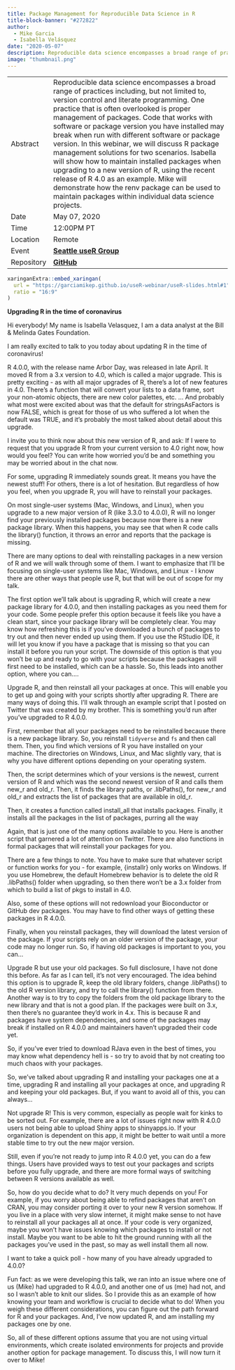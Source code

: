 ```yaml
---
title: Package Management for Reproducible Data Science in R
title-block-banner: "#272822"
author:
  - Mike Garcia
  - Isabella Velásquez
date: "2020-05-07"
description: Reproducible data science encompasses a broad range of practices including, but not limited to, version control and literate programming. One practice that is often overlooked is proper management of packages. Code that works with software or package version you have installed may break when run with different software or package version. In this webinar, we will discuss R package management solutions for two scenarios. Isabella will show how to maintain installed packages when upgrading to a new version of R, using the recent release of R 4.0 as an example. Mike will demonstrate how the renv package can be used to maintain packages within individual data science projects.
image: "thumbnail.png"
---
```


|            |                                                                                                                                                                                                                                                                                                                                                                                                                                                                                                                                                                                                                                                                                                           |
|------------|-----------------------------------------------------------------------------------------------------------------------------------------------------------------------------------------------------------------------------------------------------------------------------------------------------------------------------------------------------------------------------------------------------------------------------------------------------------------------------------------------------------------------------------------------------------------------------------------------------------------------------------------------------------------------------------------------------------|
| Abstract   | Reproducible data science encompasses a broad range of practices including, but not limited to, version control and literate programming. One practice that is often overlooked is proper management of packages. Code that works with software or package version you have installed may break when run with different software or package version. In this webinar, we will discuss R package management solutions for two scenarios. Isabella will show how to maintain installed packages when upgrading to a new version of R, using the recent release of R 4.0 as an example. Mike will demonstrate how the renv package can be used to maintain packages within individual data science projects. |
| Date       | May 07, 2020                                                                                                                                                                                                                                                                                                                                                                                                                                                                                                                                                                                                                                                                                              |
| Time       | 12:00PM PT                                                                                                                                                                                                                                                                                                                                                                                                                                                                                                                                                                                                                                                                                                    |
| Location   | Remote                                                                                                                                                                                                                                                                                                                                                                                                                                                                                                                                                                                                                                                                                                    |
| Event      | [**Seattle useR Group**](https://www.meetup.com/Seattle-useR/events/270353523/)                                                                                                                                                                                                                                                                                                                                                                                                                                                                                                                                                                                                                           |
| Repository | [**GitHub**](https://github.com/garciamikep/useR-webinar)                                                                                                                                                                                                                                                                                                                                                                                                                                                                                                                                                                                                                                                 |

```r
xaringanExtra::embed_xaringan(
  url = "https://garciamikep.github.io/useR-webinar/useR-slides.html#1",
  ratio = "16:9"
)
```

**Upgrading R in the time of coronavirus**

Hi everybody! My name is Isabella Velasquez, I am a data analyst at the Bill & Melinda Gates Foundation.

I am really excited to talk to you today about updating R in the time of coronavirus!

R 4.0.0, with the release name Arbor Day, was released in late April. It moved R from a 3.x version to 4.0, which is called a major upgrade. This is pretty exciting - as with all major upgrades of R, there's a lot of new features in 4.0. There’s a function that will convert your lists to a data frame, sort your non-atomic objects, there are new color palettes, etc.
...
And probably what most were excited about was that the default for stringsAsFactors is now FALSE, which is great for those of us who suffered a lot when the default was TRUE, and it’s probably the most talked about detail about this upgrade.

I invite you to think now about this new version of R, and ask: If I were to request that you upgrade R from your current version to 4.0 right now, how would you feel? You can write how worried you’d be and something you may be worried about in the chat now.

For some, upgrading R immediately sounds great. It means you have the newest stuff! For others, there is a lot of hesitation. But regardless of how you feel, when you upgrade R, you will have to reinstall your packages.

On most single-user systems (Mac, Windows, and Linux), when you upgrade to a new major version of R (like 3.3.0 to 4.0.0), R will no longer find your previously installed packages because now there is a new package library. When this happens, you may see that when R code calls the library() function, it throws an error and reports that the package is missing. 

There are many options to deal with reinstalling packages in a new version of R and we will walk through some of them. I want to emphasize that I’ll be focusing on single-user systems like Mac, Windows, and Linux - I know there are other ways that people use R, but that will be out of scope for my talk.

The first option we’ll talk about is upgrading R, which will create a new package library for 4.0.0, and then installing packages as you need them for your code. Some people prefer this option because it feels like you have a clean start, since your package library will be completely clear. You may know how refreshing this is if you’ve downloaded a bunch of packages to try out and then never ended up using them. If you use the RStudio IDE, it will let you know if you have a package that is missing so that you can install it before you run your script. The downside of this option is that you won’t be up and ready to go with your scripts because the packages will first need to be installed, which can be a hassle. So, this leads into another option, where you can….

Upgrade R, and then reinstall all your packages at once. This will enable you to get up and going with your scripts shortly after upgrading R. There are many ways of doing this. I’ll walk through an example script that I posted on Twitter that was created by my brother. This is something you’d run after you’ve upgraded to R 4.0.0.

First, remember that all your packages need to be reinstalled because there is a new package library. So, you reinstall `tidyverse` and `fs` and then call them.
Then, you find which versions of R you have installed on your machine. The directories on Windows, Linux, and Mac slightly vary, that is why you have different options depending on your operating system.

Then, the script determines which of your versions is the newest, current version of R and which was the second newest version of R and calls them new_r and old_r.
Then, it finds the library paths, or .libPaths(), for new_r and old_r and extracts the list of packages that are available in old_r.

Then, it creates a function called install_all that installs packages.
Finally, it installs all the packages in the list of packages, purring all the way

Again, that is just one of the many options available to you. Here is another script that garnered a lot of attention on Twitter. There are also functions in formal packages that will reinstall your packages for you.

There are a few things to note. You have to make sure that whatever script or function works for you - for example, {installr} only works on Windows. If you use Homebrew, the default Homebrew behavior is to delete the old R .libPaths() folder when upgrading, so then there won’t be a 3.x folder from which to build a list of pkgs to install in 4.0.

Also, some of these options will not redownload your Bioconductor or GitHub dev packages. You may have to find other ways of getting these packages in R 4.0.0.

Finally, when you reinstall packages, they will download the latest version of the package. If your scripts rely on an older version of the package, your code may no longer run. So, if having old packages is important to you, you can…

Upgrade R but use your old packages. So full disclosure, I have not done this before. As far as I can tell, it’s not very encouraged. The idea behind this option is to upgrade R, keep the old library folders, change .libPaths() to the old R version library, and try to call the library() function from there. Another way is to try to copy the folders from the old package library to the new library and that is not a good plan. If the packages were built on 3.x, then there’s no guarantee they’d work in 4.x. This is because R and packages have  system dependencies, and some of the packages may break if installed on R 4.0.0 and maintainers haven't upgraded their code yet.

So, if you’ve ever tried to download RJava even in the best of times, you may know what dependency hell is - so try to avoid that by not creating too much chaos with your packages. 

So, we’ve talked about upgrading R and installing your packages one at a time, upgrading R and installing all your packages at once, and upgrading R and keeping your old packages. But, if you want to avoid all of this, you can always...

Not upgrade R! This is very common, especially as people wait for kinks to be sorted out. For example, there are a lot of issues right now with R 4.0.0 users not being able to upload Shiny apps to shinyapps.io. If your organization is dependent on this app, it might be better to wait until a more stable time to try out the new major version.

Still, even if you’re not ready to jump into R 4.0.0 yet, you can do a few things. Users have provided ways to test out your packages and scripts before you fully upgrade, and there are more formal ways of switching between R versions available as well.

So, how do you decide what to do? It very much depends on you!  For example, if you worry about being able to refind packages that aren’t on CRAN, you may consider porting it over to your new R version somehow. If you live in a place with very slow internet, it might make sense to not have to reinstall all your packages all at once. If your code is very organized, maybe you won’t have issues knowing which packages to install or not install. Maybe you want to be able to hit the ground running with all the packages you’ve used in the past, so may as well install them all now. 

I want to take a quick poll - how many of you have already upgraded to 4.0.0?

Fun fact: as we were developing this talk, we ran into an issue where one of us (Mike) had upgraded to R 4.0.0, and another one of us (me) had not, and so I wasn’t able to knit our slides. So I provide this as an example of how knowing your team and workflow is crucial to decide what to do! When you weigh these different considerations, you can figure out the path forward for R and your packages. And, I’ve now updated R, and am installing my packages one by one.

So, all of these different options assume that you are not using virtual environments, which create isolated environments for projects and provide another option for package management. To discuss this, I will now turn it over to Mike!
